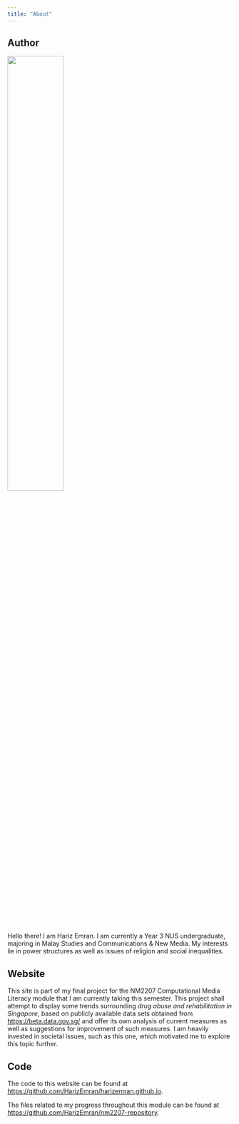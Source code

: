```yaml
---
title: "About"
---
```


## Author

![](hariz.jpg){width="50%"}

Hello there! I am Hariz Emran. I am currently a Year 3 NUS undergraduate, majoring in Malay Studies and Communications & New Media. My interests lie in power structures as well as issues of religion and social inequalities.

## Website

This site is part of my final project for the NM2207 Computational Media Literacy module that I am currently taking this semester. This project shall attempt to display some trends surrounding *drug abuse and rehabilitation in Singapore*, based on publicly available data sets obtained from <https://beta.data.gov.sg/> and offer its own analysis of current measures as well as suggestions for improvement of such measures. I am heavily invested in societal issues, such as this one, which motivated me to explore this topic further.

## Code

The code to this website can be found at <https://github.com/HarizEmran/harizemran.github.io>.

The files related to my progress throughout this module can be found at <https://github.com/HarizEmran/nm2207-repository>.
